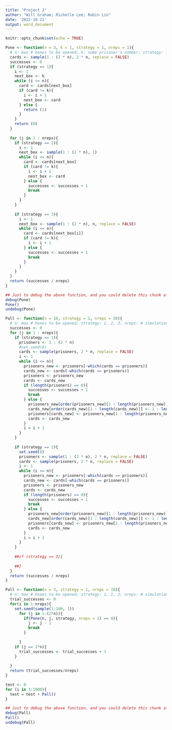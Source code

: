 ```yaml
---
title: "Project 2"
author: "Will Graham; Richelle Lee; Robin Lin"
date: '2022-10-21'
output: word_document
---
```


```r
knitr::opts_chunk$set(echo = TRUE)
```

```r
Pone <- function(n = 3, k = 1, strategy = 1, nreps = 1){
  # n: max # boxes to be opened; k: some prisoner's number; strategy: 1, 2, 3; nreps: # simulations.
  cards <- sample(1 : (2 * n), 2 * n, replace = FALSE)
  successes <- 0
  if (strategy == 1){
    i <- 1
    next_box <- k
    while (i <= n){
      card <- cards[next_box]
      if (card != k){
        i <- i + 1
        next_box <- card
      } else {
        return (1)
      } 
    } 
    return (0)
  }
  
  for (j in 1 : nreps){
    if (strategy == 2){
      i <- 1
      next_box <- sample(1 : (2 * n), 1)
      while (i <= n){
        card <- cards[next_box]
        if (card != k){
          i <- i + 1
          next_box <- card
        } else {
          successes <- successes + 1
          break
        } 
      } 
    }
    
    if (strategy == 3){
      i <- 1
      next_box <- sample(1 : (2 * n), n, replace = FALSE)
      while (i <= n){
        card <- cards[next_box[i]]
        if (card != k){
          i <- i + 1
        } else {
          successes <- successes + 1
          break
        } 
      } 
    }
  }
  return (successes / nreps)
}
```

```r
## Just to debug the above function, and you could delete this chunk afterwards.
debug(Pone)
Pone()
undebug(Pone)
```

```r
Pall <- function(n = 10, strategy = 1, nreps = 50){
  # n: max # boxes to be opened; strategy: 1, 2, 3; nreps: # simulations.
  successes <- 0
  for (j in 1 : nreps){
    if (strategy == 1){
      prisoners <- 1 : (2 * n)
      #set.seed(8)
      cards <- sample(prisoners, 2 * n, replace = FALSE)
      i <- 1
      while (i <= n){
        prisoners_new <- prisoners[-which(cards == prisoners)]
        cards_new <- cards[-which(cards == prisoners)]
        prisoners <- prisoners_new
        cards <- cards_new
        if (length(prisoners) == 0){
          successes <- successes + 1
          break
        } else {
          prisoners_new[order(prisoners_new)[1 : length(prisoners_new)]] <- 1 : length(prisoners_new)
          cards_new[order(cards_new)[1 : length(cards_new)]] <- 1 : length(cards_new)
          prisoners[cards_new] <- prisoners_new[1 : length(prisoners_new)]
          cards <- cards_new
        }
        i = i + 1
      }
    }
    
    if (strategy == 2){
      set.seed(8)
      prisoners <- sample(1 : (2 * n), 2 * n, replace = FALSE)
      cards <- sample(prisoners, 2 * n, replace = FALSE)
      i <- 1
      while (i <= n){
        prisoners_new <- prisoners[-which(cards == prisoners)]
        cards_new <- cards[-which(cards == prisoners)]
        prisoners <- prisoners_new
        cards <- cards_new
        if (length(prisoners) == 0){
          successes <- successes + 1
          break
        } else {
          prisoners_new[order(prisoners_new)[1 : length(prisoners_new)]] <- 1 : length(prisoners_new)
          cards_new[order(cards_new)[1 : length(cards_new)]] <- 1 : length(cards_new)
          prisoners[cards_new] <- prisoners_new[1 : length(prisoners_new)]
          cards <- cards_new
        }
        i = i + 1
      }
    }
    
    ##if (strategy == 3){
      
    ##}
  }
  return (successes / nreps)
}
```

```r
Pall <- function(n = 3, strategy = 1, nreps = 10){
  # n: max # boxes to be opened; strategy: 1, 2, 3; nreps: # simulations.
  trial_successes <- 0
  for(i in 1:nreps){
    set.seed(sample(1:100, 1))
      for (j in 1:(2*n)){
        if(Pone(n, j, strategy, nreps = 1) == 0){
          j <- j - 1
          break
        }
        
      }
    if (j == 2*n){
      trial_successes <- trial_successes + 1
    }
      
  }
  return (trial_successes/nreps)
}

test <- 0
for (i in 1:1000){
  test = test + Pall()
}
```

```r
## Just to debug the above function, and you could delete this chunk afterwards.
debug(Pall)
Pall()
undebug(Pall)
```
